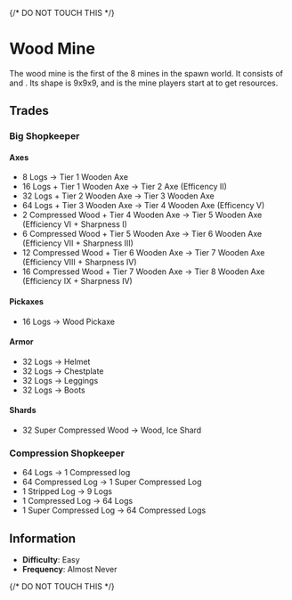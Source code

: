 {/* DO NOT TOUCH THIS */}

# Wood Mine
The wood mine is the first of the 8 mines in the spawn world. It consists of <TextIcon text="Oak Logs" icon="56349598.png"/> and <TextIcon text="Stripped Oak Logs" icon="1177921.png"/>. Its shape is 9x9x9, and is the mine players start at to get resources.

## Trades
### Big Shopkeeper
#### Axes
 - 8 Logs -> Tier 1 Wooden Axe
 - 16 Logs + Tier 1 Wooden Axe -> Tier 2 Axe (Efficency II)
 - 32 Logs + Tier 2 Wooden Axe -> Tier 3 Wooden Axe
 - 64 Logs + Tier 3 Wooden Axe -> Tier 4 Wooden Axe (Efficency V)
 - 2 Compressed Wood + Tier 4 Wooden Axe -> Tier 5 Wooden Axe (Efficiency VI + Sharpness I)
 - 6 Compressed Wood + Tier 5 Wooden Axe -> Tier 6 Wooden Axe (Efficiency VII + Sharpness III)
 - 12 Compressed Wood + Tier 6 Wooden Axe -> Tier 7 Wooden Axe (Efficiency VIII + Sharpness IV)
 - 16 Compressed Wood + Tier 7 Wooden Axe -> Tier 8 Wooden Axe (Efficiency IX + Sharpness IV)
#### Pickaxes
 - 16 Logs -> Wood Pickaxe
#### Armor
 - 32 Logs -> Helmet
 - 32 Logs -> Chestplate
 - 32 Logs -> Leggings
 - 32 Logs -> Boots
#### Shards
 - 32 Super Compressed Wood -> Wood, Ice Shard
### Compression Shopkeeper
 - 64 Logs -> 1 Compressed log
 - 64 Compressed Log -> 1 Super Compressed Log
 - 1 Stripped Log -> 9 Logs
 - 1 Compressed Log -> 64 Logs
 - 1 Super Compressed Log -> 64 Compressed Logs

## Information
 - **Difficulty**<InfoButton desc="How hard is it to complete this?"/>: Easy
 - **Frequency**<InfoButton desc="When playing, does it occur again?"/>: Almost Never

 {/* DO NOT TOUCH THIS */}
